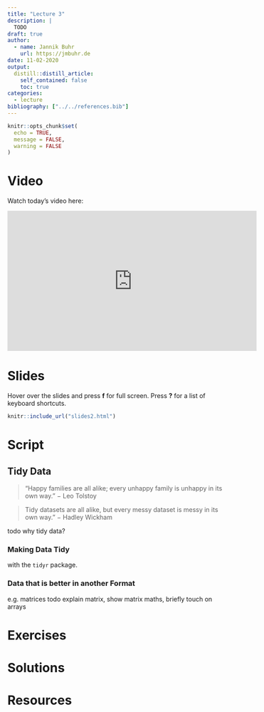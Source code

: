 ```yaml
---
title: "Lecture 3"
description: |
  TODO
draft: true
author:
  - name: Jannik Buhr 
    url: https://jmbuhr.de
date: 11-02-2020
output:
  distill::distill_article:
    self_contained: false
    toc: true
categories:
  - lecture
bibliography: ["../../references.bib"]
---
```


```r
knitr::opts_chunk$set(
  echo = TRUE,
  message = FALSE,
  warning = FALSE
)
```

# Video

Watch today's video here:

<iframe width="560" height="315" src="https://www.youtube.com/embed/AgpWX18dby4" frameborder="0" allow="accelerometer; autoplay; clipboard-write; encrypted-media; gyroscope; picture-in-picture" allowfullscreen></iframe>

# Slides

Hover over the slides and press **f** for full screen.
Press **?** for a list of keyboard shortcuts.

```r
knitr::include_url("slides2.html")
```

# Script

## Tidy Data

> "Happy families are all alike;
  every unhappy family is unhappy in its own way."
  $-$ Leo Tolstoy

> Tidy datasets are all alike,
  but every messy dataset is messy in its own way."
  $-$ Hadley Wickham

todo why tidy data?

### Making Data Tidy

with the `tidyr` package.

### Data that is better in another Format

e.g. matrices
todo explain matrix, show matrix maths,
briefly touch on arrays


# Exercises

# Solutions

# Resources

